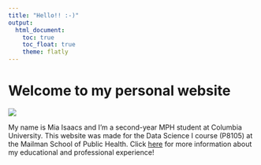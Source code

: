 ```yaml
---
title: "Hello!! :-)"
output: 
  html_document:
    toc: true
    toc_float: true
    theme: flatly
---
```


# Welcome to my personal website

![](https://media.giphy.com/media/k3kqJ2d8cUvSM/giphy.gif?cid=790b7611cv6b4upvgmben210i123oa31qyhd9x6on72zqi0z&ep=v1_gifs_search&rid=giphy.gif&ct=g)

My name is Mia Isaacs and I'm a second-year MPH student at Columbia University. This website was made for the Data Science I course (P8105) at the Mailman School of Public Health. Click [here](experience.html) for more information about my educational and professional experience!


